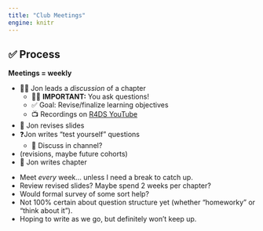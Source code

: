 ```yaml
---
title: "Club Meetings"
engine: knitr
---
```


## ️✅ Process

**Meetings = weekly**

-   🧑‍🏫 Jon leads a *discussion* of a chapter
    -   🙋‍♀️ **IMPORTANT:** You ask questions!
    -   ️✅ Goal: Revise/finalize learning objectives
    -   📺 Recordings on [R4DS YouTube](https://r4ds.io/youtube)
-   🔄️ Jon revises slides
-   ❓Jon writes "test yourself" questions
    -   🧵 Discuss in channel?
-   (revisions, maybe future cohorts)
-   📝 Jon writes chapter

::: notes
-   Meet *every* week... unless I need a break to catch up.
-   Review revised slides? Maybe spend 2 weeks per chapter?
-   Would formal survey of some sort help?
-   Not 100% certain about question structure yet (whether "homeworky" or "think about it").
-   Hoping to write as we go, but definitely won't keep up.
:::
